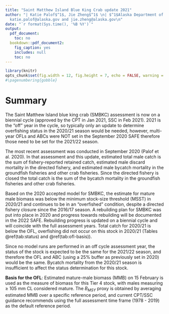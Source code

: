 ```yaml
---
title: "Saint Matthew Island Blue King Crab update 2021"
author: "| Katie Palof$^1$, Jie Zheng$^1$ \n| $^1$Alaska Department of Fish and Game,
  katie.palof@alaska.gov and jie.zheng@alaska.gov\n"
date: "`r format(Sys.time(), '%B %Y')`"
output:
  pdf_document:
    toc: no
  bookdown::pdf_document2:
    fig_caption: yes
    includes: null
    toc: no
---
```

\pagenumbering{arabic}

```r
library(knitr)
opts_chunk$set(fig.width = 12, fig.height = 7, echo = FALSE, warning = FALSE, message = FALSE,  dpi=300)
#\pagenumbering{gobble}
```

# Summary {-}
The Saint Matthew Island blue king crab (SMBKC) assessment is now on a biennial cycle (approved by the CPT in Jan 2021, SSC in Feb 2021). 2021 is the "off" year in the cycle, so typically only an update to determine overfishing status in the 2020/21 season would be needed, however, multi-year OFLs and ABCs were NOT set in the September 2020 SAFE therefore those need to be set for the 2021/22 season.

The most recent assessment was conducted in September 2020 (Palof et al. 2020). In that assessment and this update, estimated total male catch is the sum of fishery-reported retained catch, estimated male discard mortality in the directed fishery, and estimated male bycatch mortality in the groundfish fisheries and other crab fisheries. Since the directed fishery is closed the total catch is the sum of the bycatch mortality in the groundfish fisheries and other crab fisheries. 

Based on the 2020 accepted model for SMBKC, the estimate for mature male biomass was below the minimum stock-size threshold (MSST) in 2020/21 and continues to be in an "overfished" condition, despite a directed fishery closure since the 2016/17 season. A rebuilding plan for SMBKC was put into place in 2020 and progress towards rebuilding will be documented in the 2022 SAFE. Rebuilding progress is updated on a biennial cycle and will coincide with the full assessment years. Total catch for 2020/21 is below the OFL, overfishing did not occur on this stock in 2020/21 (Tables \@ref(tab:status) and  \@ref(tab:ofl-basis)). 

Since no model runs are performed in an off cycle assessment year, the status of the stock is expected to be the same for the 2021/22 season, and therefore the OFL and ABC (using a 25% buffer as previously set in 2020) would be the same. Bycatch mortality from the 2020/21 season is insufficient to affect the status determination for this stock. 
 
 
 \begin{table}[ht]
 \centering
 \caption{Status and catch specifications (1000 t) for the base model.}
 \label{tab:status}
 \begin{tabular}{lccccccc}
  \hline
  & & Biomass & & Retained & Total & & \\
  Year & MSST & ($\mathit{MMB}_\text{mating}$) & TAC & catch & male catch & OFL & ABC \\
  \hline
  2016/17 & 1.97 & 2.23 & 0.00 & 0.00 & 0.001 & 0.14 & 0.11 \\
  2017/18 & 1.85 & 2.05 & 0.00 & 0.00 & 0.003 & 0.12 & 0.10 \\
  2018/19 & 1.74 & 1.15 & 0.00 & 0.00 & 0.001 & 0.04 & 0.03 \\
  2019/20 & 1.67 & 1.06 & 0.00 & 0.00 & 0.001 & 0.04 & 0.03 \\
  2020/21 &      & 1.12 & 0.00 & 0.00 & 0.001 & 0.05 & 0.04 \\
  2021/22 &      & 1.12 &  &  &  & 0.05 & 0.04 \\
  \hline
\end{tabular}
\end{table}

\begin{table}[ht]
\centering
\caption{Status and catch specifications (million pounds) for the base model.}
\label{tab:status-pounds}
\begin{tabular}{lccccccc}
  \hline
  & & Biomass & & Retained & Total & & \\
  Year & MSST & ($\mathit{MMB}_\text{mating}$) & TAC & catch & male catch & OFL & ABC \\
  \hline
  2016/17 & 4.3 & 4.91 & 0.000 & 0.000 & 0.002  & 0.31 & 0.25 \\ 
  2017/18 & 4.1 & 2.85 & 0.000 & 0.000 & 0.007  & 0.27 & 0.22 \\ 
  2018/19 & 3.84 & 2.54 & 0.000 & 0.000 & 0.002 & 0.08 & 0.07 \\
  2019/20 & 3.68 & 2.34 & 0.000 & 0.000 & 0.002 & 0.096 & 0.08 \\
  2020/21 &      & 2.48 & 0.000 & 0.000 & 0.002 & 0.112 & 0.08  \\
  2021/22 &      & 2.48 &  &  &  & 0.112 & 0.08  \\
  \hline
\end{tabular}
\end{table}


**Basis for the OFL**: Estimated mature-male biomass (MMB) on 15 February is used as the measure of 
 biomass for this Tier 4 stock, with males measuring $\ge$ 105 mm CL considered mature. 
 The $B_\mathit{MSY}$ proxy is obtained by averaging estimated MMB over a specific reference period, and current CPT/SSC guidance recommends using the full assessment time frame (1978 - 2019) as the default reference period. 

\begin{table}[ht]
\centering
\caption{Basis for the OFL (1000 t) from the base model.}
\label{tab:ofl-basis}
\begin{tabular}{lcccccccc}
  \hline
  & & & Biomass & & & & & Natural \\ 
  Year & Tier & $B_\mathit{MSY}$ & ($\mathit{MMB}_\text{mating}$) & $B/B_\mathit{MSY}$ & $F_\mathit{OFL}$ & $\gamma$ & Basis for $B_\mathit{MSY}$ & mortality \\ 
  \hline
  2016/17 & 4b & 3.67 & 2.23 & 0.61 & 0.09 & 1 & 1978-2016 & 0.18 \\ 
  2017/18 & 4b & 3.86 & 2.05 & 0.53 & 0.08 & 1 & 1978-2017 & 0.18 \\
  2018/19 & 4b & 3.7  & 1.15 & 0.35 & 0.043 & 1 & 1978-2017 & 0.18 \\
  2019/20 & 4b & 3.48 & 1.06 & 0.31 & 0.042 & 1 & 1978-2018 & 0.18 \\ 
  2020/21 & 4b & 3.34 & 1.12 & 0.34 & 0.047 & 1 & 1978-2019 & 0.18 \\
  2021/22 & 4b & 3.34 & 1.12 & 0.34 & 0.047 & 1 & 1978-2019 & 0.18 \\
  \hline
\end{tabular}
\end{table}

\pagebreak